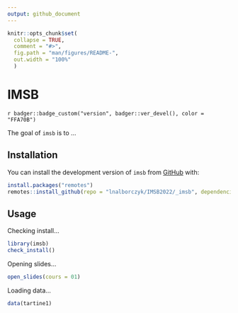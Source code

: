 ```yaml
---
output: github_document
---
```


<!-- README.md is generated from README.Rmd. Please edit that file -->

```r
knitr::opts_chunk$set(
  collapse = TRUE,
  comment = "#>",
  fig.path = "man/figures/README-",
  out.width = "100%"
  )
```

# IMSB

<!-- badges: start -->
`r badger::badge_custom("version", badger::ver_devel(), color = "FFA70B")`
<!-- badges: end -->

The goal of `imsb` is to ...

## Installation

You can install the development version of `imsb` from [GitHub](https://github.com/) with:

```r
install.packages("remotes")
remotes::install_github(repo = "lnalborczyk/IMSB2022/_imsb", dependencies = TRUE)
```

## Usage

Checking install...

```r
library(imsb)
check_install()
```

Opening slides...

```r
open_slides(cours = 01)
```

Loading data...

```r
data(tartine1)
```
